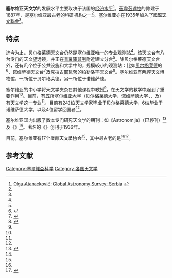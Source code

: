 '''塞尔维亚天文学'''的发展水平主要取决于该国的[[塞爾維亞經濟|经济水平]]<ref name="GAS">[[Olga_Atanacković|Olga Atanacković]]: [http://www.das.org.rs/mga/doc/Global%20Astronomy%20Survey_Serbia.pdf Global Astronomy Survey: Serbia] {{webarchive |url=https://web.archive.org/web/20120310074547/http://www.das.org.rs/mga/doc/Global%20Astronomy%20Survey_Serbia.pdf |date=2012-03-10 }}</ref>。[[茲韋茲達拉|茲韋茲達拉]]的{{tsl|en|Astronomical Observatory Belgrade|贝尔格莱德天文台}}修建于1887年，是塞尔维亚最古老的科研机构之一<ref name="GAS"/>。塞尔维亚亦在1935年加入了[[國際天文聯會|國際天文聯會]]<ref name="GAS"/>。

== 特点 ==
迄今为止，贝尔格莱德天文台仍然是塞尔维亚唯一的专业观测站<ref name="GAS"/>。该天文台有八台专门的天文望远镜，并正在[[普羅庫普列|普羅庫普列]]附近建立分台<ref name="GAS"/>。除贝尔格莱德天文台外，还有几个位于公共设施和大学中的，规模较小的观测站：比如[[贝尔格莱德|贝尔格莱德]]的{{tsl|en|Despot Stefan Tower|帝国之门}}<ref>{{cite web |title=贝尔格莱德——去个免签的欧洲国家也能看蓝色多瑙河 |url=https://cn.wtcf.org.cn/csfc/travels/201805022980119.html |website=[[世界旅游城市联合会|世界旅游城市联合会]] |accessdate=2021-02-11}}</ref>、诺维萨德天文台<ref>{{cite web|url=http://www.adnos.org/Opserv.aspx |title=Novosadska astronomska opservatorija |accessdate=2009-11-19 |dead-url=yes |archiveurl=https://web.archive.org/web/20090715083440/http://adnos.org/Opserv.aspx |archivedate=2009-07-15 }}</ref>及[[克拉古耶瓦茨|克拉古耶瓦茨]]的柏勒洛丰天文台<ref>{{cite web|url=http://physics.kg.ac.rs/fizika/opservatorija/ |title=Belerofont opservatorija |accessdate=2010-06-02 |dead-url=yes |archiveurl=https://web.archive.org/web/20110824105710/http://physics.kg.ac.rs/fizika/opservatorija/ |archivedate=2011-08-24 }}</ref>。塞尔维亚有两座天文博物馆，一所位于贝尔格莱德，另一所位于诺维萨德。

塞尔维亚的中小学将天文学夹杂在其他课程中教授<ref name="GAS"/>，{{tsl|en|Petnica Science Center|派特尼萨科学中心}}在天文学的教学中起到了重要作用<ref name="GAS"/>。目前，有五所塞尔维亚大学（[[贝尔格莱德大学|贝尔格莱德大学]]、[[诺维萨德大学|诺维萨德大学]]、{{tsl|en|University of Kragujevac|克拉古耶瓦茨大学}}、{{tsl|en|University of Niš|尼什大学}}及{{tsl|en|University of Priština (North Mitrovica)|普里什蒂纳大学}}）有天文学这一专业<ref name="GAS"/>。目前有242位天文学家毕业于贝尔格莱德大学，6位毕业于诺维萨德大学，以及4位留学回国者<ref name="GAS"/>。

塞尔维亚国内出版了数本专门研究天文学的期刊：如《Astronomija》（已停刊）<ref>{{Cite web |url=http://www.astronomija.co.rs/ |title=Archived copy |access-date=2019-10-05 |archive-url=https://web.archive.org/web/20081216020517/http://www.astronomija.co.rs/ |archive-date=2008-12-16 |dead-url=yes }}</ref>及《{{tsl|en|Vasiona}}》<ref name="GAS"/>。著名的《{{tsl|en|Serbian Astronomical Journal|塞尔维亚天文期刊}}》创刊于1936年。

目前，塞尔维亚有17个[[業餘天文學|業餘天文學]]协会<ref name="GAS"/>，其中最古老的是{{tsl|en|Astronomical Society Ruđer Bošković|魯杰爾·博斯科维奇天文协会}}<ref name="GAS"/><ref>{{Cite web |url=http://adrb.org/ |title=Astronomical Society "Rudjer Bošković" |access-date=2009-11-19 |archive-url=https://web.archive.org/web/20110820222256/http://adrb.org/ |archive-date=2011-08-20 |dead-url=yes }}</ref>。

==参考文献==
{{reflist}}

{{Astronomy navbox}}

{{DEFAULTSORT:Astronomy In Serbia}}
[[Category:塞爾維亞科学|Category:塞爾維亞科学]]
[[Category:各国天文学|Category:各国天文学]]